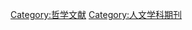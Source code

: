 {{Commonscat|Philosophy journals}}
{{Portal|哲學}}

[[Category:哲学文献|Category:哲学文献]]
[[Category:人文学科期刊|Category:人文学科期刊]]